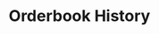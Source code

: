 ---
title: "Orderbook History"
description: "Fetches historical orderbook snapshots for a specific asset (**token ID**) over a specified time range. Returns snapshots of the order book including bids, asks, and market metadata in order. All timestamps are in **milliseconds**. Orderbook data has history starting from **October 14th, 2025**."
openapi: "GET /polymarket/orderbookHistory"
---